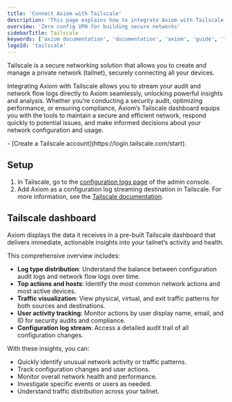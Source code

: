 ```yaml
---
title: 'Connect Axiom with Tailscale'
description: 'This page explains how to integrate Axiom with Tailscale.'
overview: 'Zero config VPN for building secure networks'
sidebarTitle: Tailscale
keywords: ['axiom documentation', 'documentation', 'axiom', 'guide', 'logs', 'tailscale']
logoId: 'tailscale'
---
```



Tailscale is a secure networking solution that allows you to create and manage a private network (tailnet), securely connecting all your devices.

Integrating Axiom with Tailscale allows you to stream your audit and network flow logs directly to Axiom seamlessly, unlocking powerful insights and analysis. Whether you’re conducting a security audit, optimizing performance, or ensuring compliance, Axiom’s Tailscale dashboard equips you with the tools to maintain a secure and efficient network, respond quickly to potential issues, and make informed decisions about your network configuration and usage.

<Prerequisites />
- [Create a Tailscale account](https://login.tailscale.com/start).

## Setup

1. In Tailscale, go to the [configuration logs page](https://login.tailscale.com/admin/logs) of the admin console.
2. Add Axiom as a configuration log streaming destination in Tailscale. For more information, see the [Tailscale documentation](https://tailscale.com/kb/1255/log-streaming?q=stream#add-a-configuration-log-streaming-destination).

## Tailscale dashboard

Axiom displays the data it receives in a pre-built Tailscale dashboard that delivers immediate, actionable insights into your tailnet’s activity and health.

This comprehensive overview includes:

- **Log type distribution**: Understand the balance between configuration audit logs and network flow logs over time.
- **Top actions and hosts**: Identify the most common network actions and most active devices.
- **Traffic visualization**: View physical, virtual, and exit traffic patterns for both sources and destinations.
- **User activity tracking**: Monitor actions by user display name, email, and ID for security audits and compliance.
- **Configuration log stream**: Access a detailed audit trail of all configuration changes.

With these insights, you can:

- Quickly identify unusual network activity or traffic patterns.
- Track configuration changes and user actions.
- Monitor overall network health and performance.
- Investigate specific events or users as needed.
- Understand traffic distribution across your tailnet.
